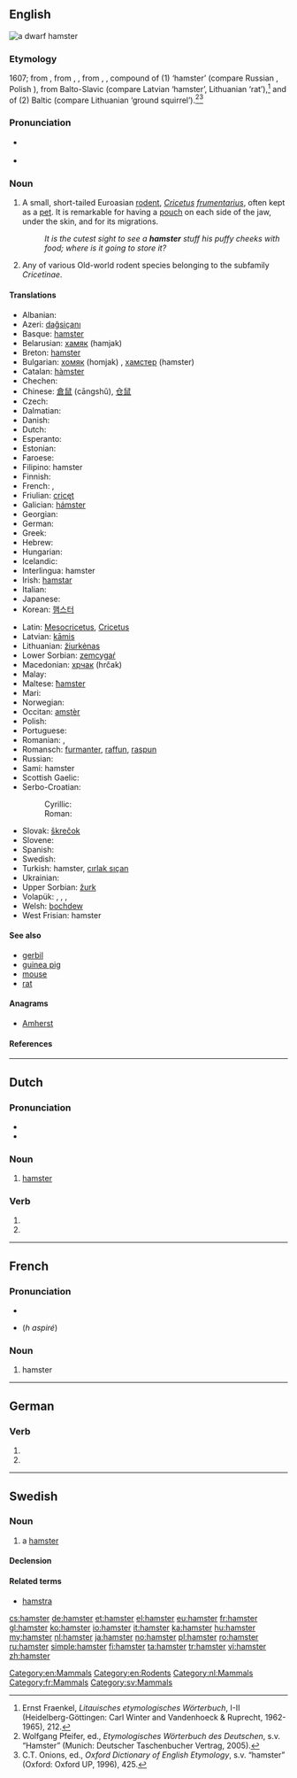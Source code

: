{{also|Hamster|hámster|hàmster|ħamster}}
==English==
[[Image:Hamster_057eue.jpg|thumb|right|thumb|a dwarf hamster]]
{{wikipedia}}

===Etymology===
1607; from {{etyl|de}} {{term|Hamster|lang=de}}, from {{etyl|goh}} {{term|hamastra|lang=goh}}, {{term|hamustro|lang=goh}}, from {{etyl|orv}} {{term|хомѣсторъ|tr=choměstorŭ|lang=orv}}, {{term|хомѣстаръ|tr=choměstarŭ|lang=orv}}, compound of (1) {{term|хомѣкъ|tr=choměkŭ|lang=orv}} ‘hamster’ (compare Russian {{term|хомяк|tr=chomják|lang=ru}}, Polish {{term|chomik|lang=pl}}), from Balto-Slavic {{recons|kā̂mia}} (compare Latvian {{term|kāmis|lang=lv}} ‘hamster’, Lithuanian {{term|kãmas|lang=lt}} ‘rat’),<ref>Ernst Fraenkel, ''Litauisches etymologisches Wörterbuch'', I-II (Heidelberg-Göttingen: Carl Winter and Vandenhoeck & Ruprecht, 1962-1965), 212.</ref> and of (2) Baltic {{recons|stara|lang=lt}} (compare Lithuanian {{term|staras|stãras|lang=lt}} ‘ground squirrel’).<ref>Wolfgang Pfeifer, ed., ''Etymologisches Wörterbuch des Deutschen'', s.v. “Hamster” (Munich: Deutscher Taschenbucher Vertrag, 2005).</ref><ref>C.T. Onions, ed., ''Oxford Dictionary of English Etymology'', s.v. “hamster” (Oxford: Oxford UP, 1996), 425.</ref>

===Pronunciation===
* {{a|US}} {{IPA|/ˈhæmstɚ/}}
* {{audio|en-uk-hamster.ogg|Audio (UK)}}

===Noun===
{{en-noun}}

# A small, short-tailed Euroasian [[rodent]], ''[[Cricetus]] [[frumentarius]]'', often kept as a [[pet]]. It is remarkable for having a [[pouch]] on each side of the jaw, under the skin, and for its migrations.
#: ''It is the cutest sight to see a '''hamster''' stuff his puffy cheeks with food; where is it going to store it?''
# {{context|zoology}} Any of various Old-world rodent species belonging to the subfamily ''Cricetinae''.

====Translations====
{{trans-top|small, short-tailed European rodent}}
* Albanian: {{t-|sq|lloj brejtësi}}
* Azeri: [[dağsiçanı]]
* Basque: [[#Basque|hamster]]
* Belarusian: [[хамяк]] (hamjak)
* Breton: [[#Breton|hamster]]
* Bulgarian: [[хомяк]] (homjak) {{m}}, [[хамстер]] (hamster) {{m}}
* Catalan: [[hàmster]] {{m}}
* Chechen: {{tø|ce|оьпа|tr=öpa}}
* Chinese: [[倉鼠]] (cāngshǔ), [[仓鼠]]
* Czech: {{t+|cs|křeček|m}}
* Dalmatian: {{t|dlm|viala|f}}
* Danish: {{t-|da|hamster}}
* Dutch: {{t+|nl|hamster|m}}
* Esperanto: {{t-|eo|hamstro}}
* Estonian: {{t+|et|hamster}}
* Faroese: {{t-|fo|hamstari}}
* Filipino: hamster
* Finnish: {{t+|fi|hamsteri}}
* French: {{t+|fr|hamster|m}}, {{t-|fr|rat de blé|m}}
* Friulian: [[cricęt]]
* Galician: [[hámster]]
* Georgian: {{t+|ka|ზაზუნა|tr=zazuna|sc=Geor|xs=Georgian}}
* German: {{t+|de|Hamster|m}}
* Greek: {{t+|el|χάμστερ|n|tr=chámster}}
* Hebrew: {{t+|he|אוגר}}
* Hungarian: {{t+|hu|hörcsög}}
* Icelandic: {{t+|is|hamstur}}
* Interlingua: hamster
* Irish: [[hamstar]]
* Italian: {{t+|it|criceto|m}}
* Japanese: {{t-|ja|ハムスター|tr=hamusutā}}
* Korean: [[햄스터]]
{{trans-mid}}
* Latin: [[Mesocricetus]], [[Cricetus]]<!-- move if these are scientific names only -->
* Latvian: [[kāmis]]
* Lithuanian: [[žiurkėnas]]
* Lower Sorbian: [[zemcygaŕ]]
* Macedonian: [[хрчак]] (hrčak) {{m}}
* Malay: {{t-|ms|tikus belanda}}
* Maltese: [[ħamster]]
* Mari: {{tø|chm|ӓрлӓн|tr=ärlän}}
* Norwegian: {{t+|no|hamster|m}}
* Occitan: [[amstèr]]
* Polish: {{t+|pl|chomik|m}}
* Portuguese: {{t-|pt|hamster|m}}
* Romanian: {{t+|ro|hamster}}, {{t+|ro|hârciog}}
* Romansch: [[furmanter]], [[raffun]], [[raspun]]
* Russian: {{t+|ru|хомяк|n|tr=homjak}}
* Sami: hamster
* Scottish Gaelic: {{t-|gd|hamstair|m}}
* Serbo-Croatian:
*: Cyrillic: {{t-|sh|хрчак|m|alt=хр́чак|sc=Cyrl}}
*: Roman: {{t-|sh|hrčak|m|alt=hŕčak}}
* Slovak: [[škrečok]]
* Slovene: {{t+|sl|hrček|m}}
* Spanish: {{t-|es|hámster|m}}
* Swedish: {{t-|sv|hamster}}
* Turkish: hamster, [[cırlak sıçan]]
* Ukrainian: {{t-|uk|хом'як|m|tr=xom”ják|xs=Ukrainian}}
* Upper Sorbian: [[žurk]]
* Volapük: {{qualifier|male or female}} {{t+|vo|kriset}}, {{qualifier|male}} {{t-|vo|hikriset}}, {{qualifier|female}} {{t-|vo|jikriset}}, {{qualifier|male or female offspring, young}} {{t-|vo|krisetül}}
* Welsh: [[bochdew]]
* West Frisian: hamster
{{trans-bottom}}

====See also====
* [[gerbil]]
* [[guinea pig]]
* [[mouse]]
* [[rat]]

====Anagrams====
* [[Amherst#English|Amherst]]

====References====
<references/>

[[Category:en:Mammals]]
[[Category:en:Rodents]]

----

==Dutch==

===Pronunciation===
* {{IPA|/ˈɦɑmstər/|lang=nl}}
* {{audio|Nl-hamster.ogg|audio}}

===Noun===
{{nl-noun|m|hamsters|hamstertje}}

# [[#English|hamster]]

===Verb===
{{head|nl}}

# {{nl-verb-form|p=1|n=sg|t=pres|m=ind|hamsteren}}
# {{nl-verb-form|m=imp|hamsteren}}

[[Category:nl:Mammals]]

----

==French==

===Pronunciation===
* {{audio|Fr-hamster.ogg|audio}}
* {{X-SAMPA|/amstER/}} (''h aspiré'')

===Noun===
{{fr-noun|m}}

# hamster

[[Category:fr:Mammals]]

----

==German==

===Verb===
{{head|de}}

# {{de-verb form of|hamstern|1|s|g}}
# {{de-verb form of|hamstern|i|s}}

----

==Swedish==

===Noun===
{{sv-noun|g=c}}

# a [[#English|hamster]]

====Declension====
{{sv-noun-irreg-c|2=hamstern|3=hamstrar}}

====Related terms====
* [[hamstra]]

[[Category:sv:Mammals]]

[[cs:hamster]]
[[de:hamster]]
[[et:hamster]]
[[el:hamster]]
[[eu:hamster]]
[[fr:hamster]]
[[gl:hamster]]
[[ko:hamster]]
[[io:hamster]]
[[it:hamster]]
[[ka:hamster]]
[[hu:hamster]]
[[my:hamster]]
[[nl:hamster]]
[[ja:hamster]]
[[no:hamster]]
[[pl:hamster]]
[[ro:hamster]]
[[ru:hamster]]
[[simple:hamster]]
[[fi:hamster]]
[[ta:hamster]]
[[tr:hamster]]
[[vi:hamster]]
[[zh:hamster]]